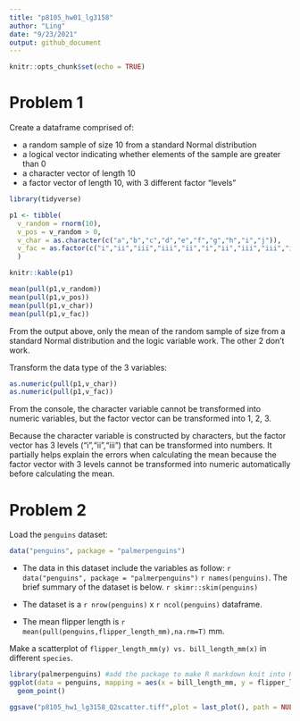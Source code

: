 ```yaml
---
title: "p8105_hw01_lg3158"
author: "Ling"
date: "9/23/2021"
output: github_document
---
```


```r
knitr::opts_chunk$set(echo = TRUE)
```
# Problem 1
Create a dataframe comprised of:
  
  - a random sample of size 10 from a standard Normal distribution
  - a logical vector indicating whether elements of the sample are greater than 0
  - a character vector of length 10
  - a factor vector of length 10, with 3 different factor “levels”

```r
library(tidyverse)

p1 <- tibble(
  v_random = rnorm(10),
  v_pos = v_random > 0,
  v_char = as.character(c("a","b","c","d","e","f","g","h","i","j")),
  v_fac = as.factor(c("i","ii","iii","iii","ii","i","ii","iii","iii","iii"))
  )

knitr::kable(p1)

mean(pull(p1,v_random))
mean(pull(p1,v_pos))
mean(pull(p1,v_char))
mean(pull(p1,v_fac))

```
From the output above, only the mean of the random sample of size from a standard Normal distribution and the logic variable work. The other 2 don't work.

Transform the data type of the 3 variables:
```r
as.numeric(pull(p1,v_char))
as.numeric(pull(p1,v_fac))
```
  From the console, the character variable cannot be transformed into numeric variables, but the factor vector can be transformed into 1, 2, 3.

Because the character variable is constructed by characters, but the factor vector has 3 levels ("i","ii","iii") that can be transformed into numbers. It partially helps explain the errors when calculating the mean because the factor vector with 3 levels cannot be transformed into numeric automatically before calculating the mean.

# Problem 2

Load the `penguins` dataset:

```r
data("penguins", package = "palmerpenguins")
```
  - The data in this dataset include the variables as follow: `r data("penguins", package = "palmerpenguins")` `r names(penguins)`. The brief summary of the dataset is below. 
    `r skimr::skim(penguins)`
  
  - The dataset is a `r nrow(penguins)` x `r ncol(penguins)` dataframe.
  
  - The mean flipper length is `r mean(pull(penguins,flipper_length_mm),na.rm=T)` mm.

Make a scatterplot of `flipper_length_mm(y) vs. bill_length_mm(x)` in different `species`.
```r
library(palmerpenguins) #add the package to make R markdown knit into Html
ggplot(data = penguins, mapping = aes(x = bill_length_mm, y = flipper_length_mm, color = species)) +
  geom_point()

ggsave("p8105_hw1_lg3158_Q2scatter.tiff",plot = last_plot(), path = NULL)

```



